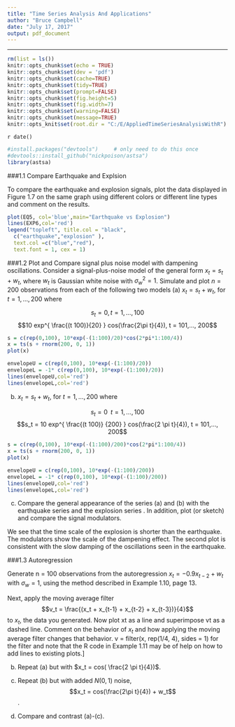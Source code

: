 ```yaml
---
title: "Time Series Analysis And Applications"
author: "Bruce Campbell"
date: "July 17, 2017"
output: pdf_document
---
```


---
```r
rm(list = ls())
knitr::opts_chunk$set(echo = TRUE)
knitr::opts_chunk$set(dev = 'pdf')
knitr::opts_chunk$set(cache=TRUE)
knitr::opts_chunk$set(tidy=TRUE)
knitr::opts_chunk$set(prompt=FALSE)
knitr::opts_chunk$set(fig.height=5)
knitr::opts_chunk$set(fig.width=7)
knitr::opts_chunk$set(warning=FALSE)
knitr::opts_chunk$set(message=TRUE)
knitr::opts_knit$set(root.dir = "C:/E/AppliedTimeSeriesAnalysisWithR")

```

`r date()`


```r
#install.packages("devtools")     # only need to do this once
#devtools::install_github("nickpoison/astsa")
library(astsa)

```

###1.1 Compare Earthquake and Explsion

To compare the earthquake and explosion signals, plot the data displayed in Figure 1.7 on the same graph using different colors or different line types and comment on the results.

```r
plot(EQ5, col='blue',main="Earthquake vs Explosion") 
lines(EXP6,col='red')
legend("topleft", title.col = "black",
  c("earthquake","explosion" ),
  text.col =c("blue","red"),
  text.font = 1, cex = 1)

```



###1.2 Plot and Compare signal plus noise model with dampening oscillations.
Consider a signal-plus-noise model of the general form $x_t = s_t + w_t$, where $w_t$ is Gaussian white noise with $\sigma^2_w = 1$. Simulate and plot $n = 200$ observations from each of the following two models
(a) $x_t = s_t + w_t$, for $t = 1,..., 200$ where 

$$s_t = 0, t = 1,..., 100$$ 
$$10 exp^{  \frac{(t 100)}{20} }  cos(\frac{2\pi t}{4}), t = 101,..., 200$$ 
```r
s = c(rep(0,100), 10*exp(-(1:100)/20)*cos(2*pi*1:100/4))
x = ts(s + rnorm(200, 0, 1)) 
plot(x) 

envelopeU = c(rep(0,100), 10*exp(-(1:100)/20))
envelopeL = -1* c(rep(0,100), 10*exp(-(1:100)/20))
lines(envelopeU,col='red')
lines(envelopeL,col='red')

```

(b) $x_t = s_t + w_t$, for $t = 1,..., 200$ where 

$$s_t =0 \;\; t=1, ... ,100$$
$$s_t = 10 exp^{ \frac{(t 100)} {200} } cos(\frac{2 \pi t}{4}), t = 101,..., 200$$
```r
s = c(rep(0,100), 10*exp(-(1:100)/200)*cos(2*pi*1:100/4))
x = ts(s + rnorm(200, 0, 1)) 
plot(x) 

envelopeU = c(rep(0,100), 10*exp(-(1:100)/200))
envelopeL = -1* c(rep(0,100), 10*exp(-(1:100)/200))
lines(envelopeU,col='red')
lines(envelopeL,col='red')

```

(c) Compare the general appearance of the series (a) and (b) with the earthquake series and the explosion series . In addition, plot (or sketch) and compare the signal modulators.

We see that the time scale of the explosion is shorter than the earthquake. The modulators show the scale of the dampening effect.  The second plot is consistent with the slow damping of the oscillations seen in the earthquake. 


###1.3 Autoregression

Generate n = 100 observations from the autoregression $x_t = - 0.9 x_{t-2} + w_t$ with $\sigma_w = 1$, using the method described in Example 1.10, page 13.

Next, apply the moving average filter 
$$v_t = \frac{(x_t + x_{t-1} + x_{t-2} + x_{t-3})}{4}$$
to $x_t$, the data you generated. Now plot xt as a line and superimpose vt as a dashed line. Comment on the behavior of $x_t$ and how applying the moving average filter changes that behavior. 
v = filter(x, rep(1/4, 4), sides = 1) 
for the filter and note that the R code in Example 1.11 may be of help on how to add lines to existing plots.] 

(b) Repeat (a) but with $x_t = cos( \frac{2 \pi t}{4})$. 

(c) Repeat (b) but with added $N(0, 1)$ noise, 
$$x_t = cos(\frac{2\pi t}{4}) + w_t$$.

(d) Compare and contrast (a)-(c).

